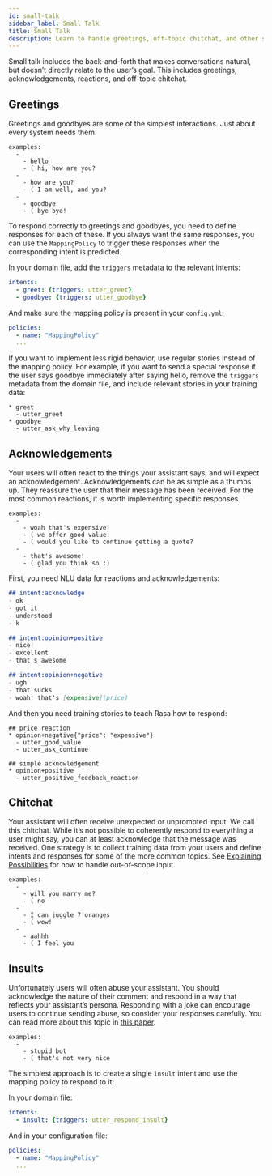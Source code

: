 ```yaml
---
id: small-talk
sidebar_label: Small Talk
title: Small Talk
description: Learn to handle greetings, off-topic chitchat, and other small talk in your bot using features provided by Rasa's open source chat assistant platform.
---
```


Small talk includes the back-and-forth that makes conversations natural,
but doesn’t directly relate to the user’s goal. This includes greetings,
acknowledgements, reactions, and off-topic chitchat.

<a aria-hidden="true" tabIndex="-1" className="anchor enhancedAnchor" id="greetings"></a>

## Greetings

Greetings and goodbyes are some of the simplest interactions. Just about every system needs them.

```
examples:
  -
    - hello
    - ( hi, how are you?
  -
    - how are you?
    - ( I am well, and you?
  -
    - goodbye
    - ( bye bye!
```
To respond correctly to greetings and goodbyes, you need to define responses
for each of these. If you always want the same responses, you can use the `MappingPolicy`
to trigger these responses when the corresponding intent is predicted.

In your domain file, add the `triggers` metadata to the relevant intents:

```yaml
intents:
  - greet: {triggers: utter_greet}
  - goodbye: {triggers: utter_goodbye}
```

And make sure the mapping policy is present in your `config.yml`:

```yaml
policies:
  - name: "MappingPolicy"
  ...
```

If you want to implement less rigid behavior, use regular stories
instead of the mapping policy. For example, if you want to send a special
response if the user says goodbye immediately after saying hello, remove the
`triggers` metadata from the domain file, and include relevant stories in your
training data:

```story
* greet
  - utter_greet
* goodbye
  - utter_ask_why_leaving
```

## Acknowledgements

Your users will often react to the things your assistant says, and will expect an acknowledgement.
Acknowledgements can be as simple as a thumbs up.
They reassure the user that their message has been received.
For the most common reactions, it is worth implementing specific responses.

```
examples:
  -
    - woah that's expensive!
    - ( we offer good value.
    - ( would you like to continue getting a quote?
  -
    - that's awesome!
    - ( glad you think so :)
```
First, you need NLU data for reactions and acknowledgements:

```md
## intent:acknowledge
- ok
- got it
- understood
- k

## intent:opinion+positive
- nice!
- excellent
- that's awesome

## intent:opinion+negative
- ugh
- that sucks
- woah! that's [expensive](price)
```

And then you need training stories to teach Rasa how to respond:

```story
## price reaction
* opinion+negative{"price": "expensive"}
  - utter_good_value
  - utter_ask_continue

## simple acknowledgement
* opinion+positive
  - utter_positive_feedback_reaction
```

## Chitchat

Your assistant will often receive unexpected or unprompted input.
We call this chitchat.
While it’s not possible to coherently respond to everything a user
might say, you can at least acknowledge that the message was received.
One strategy is to collect training data from your users and define intents
and responses for some of the more common topics.
See [Explaining Possibilities](./guiding-users#explaining-possibilities) for how to handle out-of-scope input.

```
examples:
  -
    - will you marry me?
    - ( no
  -
    - I can juggle 7 oranges
    - ( wow!
  -
    - aahhh
    - ( I feel you
```
## Insults

Unfortunately users will often abuse your assistant. You should acknowledge the nature of their
comment and respond in a way that reflects your assistant’s persona.
Responding with a joke can encourage users to continue sending abuse, so consider your responses carefully.
You can read more about this topic in [this paper](https://www.aclweb.org/anthology/W18-0802).

```
examples:
  -
    - stupid bot
    - ( that's not very nice
```
The simplest approach is to create a single `insult` intent and use the mapping policy
to respond to it:

In your domain file:

```yaml
intents:
  - insult: {triggers: utter_respond_insult}
```

And in your configuration file:

```yaml
policies:
  - name: "MappingPolicy"
  ...
```
